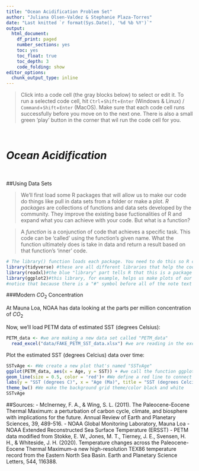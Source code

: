 ```yaml
---
title: "Ocean Acidification Problem Set"
author: "Juliana Olsen-Valdez & Stephanie Plaza-Torres"
date: "Last knitted `r format(Sys.Date(), '%d %b %Y')`"
output:
  html_document: 
    df_print: paged
    number_sections: yes
    toc: yes
    toc_float: true
    toc_depth: 3
    code_folding: show
editor_options:
  chunk_output_type: inline
---
```


> Click into a code cell (the gray blocks below) to select or edit it. To run a selected code cell, hit `Ctrl`+`Shift`+`Enter` (Windows & Linux) / `Command`+`Shift`+`Enter` (MacOS). Make sure that each code cell runs successfully before you move on to the next one. There is also a small green 'play' button in the corner that wil run the code cell for you.

<p>&nbsp;</p>
# ***Ocean Acidification***
<p>&nbsp;</p>

##Using Data Sets 

> We'll first load some R packages that will allow us to make our code do things like pull in data sets from a folder or make a plot. *R packages* are collections of functions and data sets developed by the community. They improve the existing base fuctionalities of R and expand what you can achieve with your code. 
But what is a function?

> A *function* is a conjunction of code that achieves a specific task. This code can be 'called' using the function's given name. What the function ultimately does is take in data and return a result based on that function's 'inner' code. 

```r
# The library() function loads each package. You need to do this so R can find the functions you need from a certain package. Once the package loads all the different functions associated with it are usable. 
library(tidyverse) #these are all different libraries that help the code do different things
library(readxl)#the blue "library" part tells R that this is a package it should load and the black writing is the name of the specific package(in this case "readxl" which helps us read Excel files into R)
library(ggplot2)#this library, for example, helps us make plots of our data. 
#notice that because there is a "#" symbol before all of the note text above, it's all just comments that don't affect the code!
```

###Modern $CO_2$ Concentration

At Mauna Loa, NOAA has data looking at the parts per million concentration of $CO_2$


Now, we'll load PETM data of estimated SST (degrees Celsius):
```r
PETM_data <- #we are making a new data set called "PETM_data" 
  read_excel("data/FAKE_PETM_SST_data.xlsx") #we are reading in the excel file with our data (which is in the data folder)
```

Plot the estimated SST (degrees Celcius) data over time:
```r
SSTvAge <- #We create a new plot that's named "SSTvAge"
ggplot(PETM_data, aes(x = Age, y = SST)) + #we call the function ggplot to input our data set and assign x and y variables
geom_line(size = 0.5, color = 'red')+ #We define a red line to connect our data points
labs(y = "SST (degrees C)", x = "Age (Ma)", title = "SST (degrees Celcius) vs Age (Ma) during the PETM from Stokke et al. (2020)" )+ #We give our graph labels
theme_bw() #We make the background grid theme/color black and white 
SSTvAge
```

##Sources: 
- McInerney, F. A., & Wing, S. L. (2011). The Paleocene-Eocene Thermal Maximum: a perturbation of carbon cycle, climate, and biosphere with implications for the future. Annual Review of Earth and Planetary Sciences, 39, 489-516.
- NOAA Global Monitoring Laboratory, Mauna Loa
- NOAA Extended Reconstructed Sea Surface Temperature (ERSST)
- PETM data modified from Stokke, E. W., Jones, M. T., Tierney, J. E., Svensen, H. H., & Whiteside, J. H. (2020). Temperature changes across the Paleocene-Eocene Thermal Maximum–a new high-resolution TEX86 temperature record from the Eastern North Sea Basin. Earth and Planetary Science Letters, 544, 116388.



